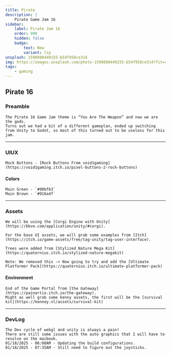 ```yaml
---
title: Pirate
description: |
    Pirate Game Jam 16
sidebar:
    label: Pirate Jam 16
    order: 999
    hidden: false
    badge:
        text: New
        variant: tip
unsplash: 1590880449155-b54f958ce314
img: https://images.unsplash.com/photo-1590880449155-b54f958ce314?fit=crop&w=1400&h=700&q=75
tags:
    - gaming
---
```


## Pirate 16

### Preamble

    The Pirate 16 Game Jam theme is “You Are The Weapon” and now we are the gods.
    Turns out we had a bit of a different gameplan, ended up switching from Unity to Godot, so most of this turned out to be useless for this jam.

---

### UIUX

    Mock Buttons - [Rock Buttons From void1gaming](https://void1gaming.itch.io/pixel-buttons-2-rock-buttons)

#### Colors 

    Main Green - `#00bf63`
    Main Brown - `#916a4f`

---

### Assets

    We will be using the [Corgi Engine with Unity](https://kbve.com/application/unity/#corgi).

    For the base UI assets, we will grab some examples from [Itch](https://itch.io/game-assets/free/tag-unity/tag-user-interface).

    Trees were added from [Stylized Nature Mega Kit](https://quaternius.itch.io/stylized-nature-megakit)
    
    Note: We removed this -> Now going to try and add the [Ultimate Platformer Pack](https://quaternius.itch.io/ultimate-platformer-pack)

#### Environment

    End of the Game Portal from [the Gateway](https://painartio.itch.io/the-gateway).
    Might as well grab some kenny assets, the first will be the [survival kit](https://kenney.nl/assets/survival-kit)

---

### DevLog

    The Dev cycle of webgl and unity is always a pain!
    There are still some issues with the auto graphics that I will have to resolve on the macbook.
    01/18/2025 - 06:08AM - Updating the build configurations.
    01/18/2025 - 07:35AM - Still need to figure out the joysticks.
